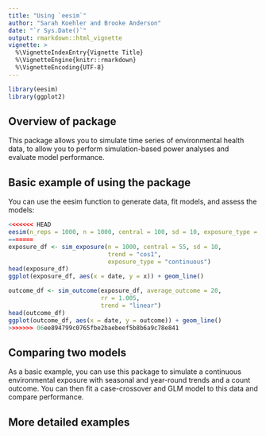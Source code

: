 ```yaml
---
title: "Using `eesim`"
author: "Sarah Koehler and Brooke Anderson"
date: "`r Sys.Date()`"
output: rmarkdown::html_vignette
vignette: >
  %\VignetteIndexEntry{Vignette Title}
  %\VignetteEngine{knitr::rmarkdown}
  %\VignetteEncoding{UTF-8}
---
```


```r
library(eesim)
library(ggplot2)
```

## Overview of package

This package allows you to simulate time series of environmental health data, to allow you to perform simulation-based power analyses and evaluate model performance.

## Basic example of using the package

You can use the eesim function to generate data, fit models, and assess the models:

```r
<<<<<<< HEAD
eesim(n_reps = 1000, n = 1000, central = 100, sd = 10, exposure_type = "continuous", exposure_trend = "cos1", exposure_amp = .6, average_outcome = 22, rr = 1.01)
=======
exposure_df <- sim_exposure(n = 1000, central = 55, sd = 10, 
                            trend = "cos1",
                            exposure_type = "continuous")
head(exposure_df)
ggplot(exposure_df, aes(x = date, y = x)) + geom_line()

outcome_df <- sim_outcome(exposure_df, average_outcome = 20,
                          rr = 1.005,
                          trend = "linear")
head(outcome_df)
ggplot(outcome_df, aes(x = date, y = outcome)) + geom_line()
>>>>>>> 06ee894799c0765fbe2baebeef5b8b6a9c78e841
```


## Comparing two models

As a basic example, you can use this package to simulate a continuous environmental exposure with seasonal and year-round trends and a count outcome. You can then fit a case-crossover and GLM model to this data and compare performance.


## More detailed examples
